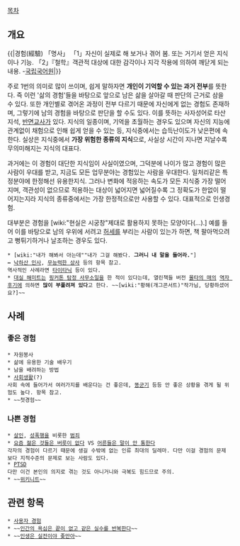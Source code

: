 [[목차]]

== 개요 ==
{{|경험(經驗) 「명사」
「1」자신이 실제로 해 보거나 겪어 봄. 또는 거기서 얻은 지식이나 기능.
「2」『철학』객관적 대상에 대한 감각이나 지각 작용에 의하여 깨닫게 되는 내용. -[[국립국어원]]|}}

주로 1번의 의미로 많이 쓰이며, 쉽게 말하자면 '''개인이 기억할 수 있는 과거 전부'''를 뜻한다. 즉 이런 '삶의 경험'들을 바탕으로 앞으로 남은 삶을 살아갈 때 판단의 근거로 삼을 수 있다. 또한 개인별로 겪어온 과정이 전부 다르기 때문에 자신에게 없는 경험도 존재하며, 그렇기에 남의 경험을 바탕으로 판단을 할 수도 있다. 이를 뜻하는 사자성어로 타산지석, [[반면교사]]가 있다.
지식의 일종이며, 기억을 초월하는 경우도 있으며 자신의 지능에 관계없이 채험으로 인해 쉽게 얻을 수 있는 등, 지식중에서는 습득난이도가 낮은편에 속한다.
실상은 지식중에서 '''가장 위험한 종류의 지식'''으로, 사실상 시간이 지나면 지날수록 무의미해지는 지식의 대표다.

과거에는 이 경험이 대단한 지식임이 사실이였으며, 그덕분에 나이가 많고 경험이 많은 사람이 우대를 받고, 지금도 모든 업무분야는 경험있는 사람을 우대한다. 일처리같은 특정분야에 한정해선 유용한지식.
그러나 변화에 적응하는 속도가 모든 지식중 가장 떨어지며, 객관성이 없으므로 적용하는 대상이 넓어지면 넓어질수록 그 정확도가 한없이 떨어지는지라 지식의 종류중에서는 가장 한정적으로만 사용할 수 있다. 대표적으로 인생경험.

대부분은 경험을 [wiki:"현실은 시궁창"제대로 활용하지 못하는 모양이다(…).] 예를 들어 이를 바탕으로 남의 우위에 서려고 [[허세]]를 부리는 사람이 있는가 하면, 책 팔아먹으려고 뻥튀기하거나 날조하는 경우도 있다.
 * [wiki:"내가 해봐서 아는데""내가 그걸 해봤다. '''그러니 내 말을 들어라.'''"]
 ↔ [[낙하산 인사]], [[무능력한 상사]] 등의 항목 참고.
 역사적인 사례라면 [[타이타닉]] 등이 있다.
 * [[대실 해미트]]는 [[핑커톤 탐정 사무소]]일을 한 적이 있다는데, 열린책들 버전 [[몰타의 매]]의 [[역자 후기]]에 의하면 '''많이 부풀려져 있다'''고 한다. ~~[wiki:"황해(개그콘서트)"작가님, 당황하셨어요?]~~
== 사례 ==
=== 좋은 경험 ===
 * 자원봉사
 * 삶에 유용한 기술 배우기
 * 남을 배려하는 방법
 * [[사회생활]](?)
 사회 속에 들어가서 여러가지를 배운다는 건 좋은데, [[똥군기]] 등등 안 좋은 상황을 겪게 될 위험도 높다. 항목 참고.
 * ~~첫경험~~
=== 나쁜 경험 ===
 * [[살인]], [[성폭행]]을 비롯한 [[범죄]]
 * [[요즘 젊은 것들은 버릇이 없다]] VS [[어른들은 말이 안 통한다]]
 각자의 경험이 다르기 때문에 생길 수밖에 없는 인류 최대의 딜레마. 다만 이걸 경험의 문제보다 지적수준의 문제로 보는 사람도 있다.
 * [[PTSD]]
 다만 이건 본인의 의지로 겪는 것도 아니거니와 극복도 힘드므로 주의.
 * ~~[[위키니트]]~~
== 관련 항목 ==
 * [[사용자 경험]]
 * ~~[[인간의 욕심은 끝이 없고 같은 실수를 반복한다]]~~
 * ~~[[인생은 실전이야 좆만아]]~~
